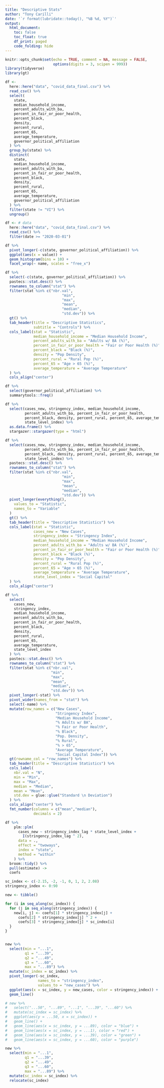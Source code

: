 ```yaml
---
title: "Descriptive Stats"
author: "Tony Carilli"
date: '`r format(lubridate::today(), "%B %d, %Y")`'
output: 
  html_document:
    toc: false
    toc_float: true
    df_print: paged
    code_folding: hide
---
```


```r
knitr::opts_chunk$set(echo = TRUE, comment = NA, message = FALSE,
                      options(digits = 3, scipen = 999))
library(tidyverse)
library(gt)
```

```r
df <-
  here::here("data", "covid_data_final.csv") %>%
  read_csv() %>%
  select(
    state,
    median_household_income,
    percent_adults_with_ba,
    percent_in_fair_or_poor_health,
    percent_black,
    density,
    percent_rural,
    percent_65,
    average_temperature,
    governor_political_affiliation
  ) %>% 
  group_by(state) %>% 
  distinct(
    state,
    median_household_income,
    percent_adults_with_ba,
    percent_in_fair_or_poor_health,
    percent_black,
    density,
    percent_rural,
    percent_65,
    average_temperature,
    governor_political_affiliation
  ) %>% 
  filter(state != "VI") %>% 
  ungroup()
```

```r
df <- # data
  here::here("data", "covid_data_final.csv") %>% 
  read_csv() %>% 
  filter(date >= "2020-03-01")
```


```r
df %>% 
  pivot_longer(-c(state, governor_political_affiliation)) %>% 
  ggplot(aes(x = value)) + 
  geom_histogram(bins = 10) + 
  facet_wrap(~ name, scales = "free_x")
```

```r
df %>% 
  select(-c(state, governor_political_affiliation)) %>% 
  pastecs::stat.desc() %>% 
  rownames_to_column("stat") %>% 
  filter(stat %in% c("nbr.val",
                          "min",
                          "max",
                          "mean", 
                          "median",
                          "std.dev")) %>% 
  gt() %>% 
  tab_header(title = "Descriptive Statistics",
             subtitle = "Controls") %>% 
  cols_label(stat = "Statistic", 
             median_household_income = "Median Household Income",
             percent_adults_with_ba = "Adults w/ BA (%)",
             percent_in_fair_or_poor_health = "Fair or Poor Health (%)",
             percent_black = "Black (%)",
             density = "Pop Density",
             percent_rural = "Rural Pop (%)",
             percent_65 = "Age > 65 (%)",
             average_temperature = "Average Temperature"
  ) %>% 
  cols_align("center") 
```


 
```r
df %>% 
  select(governor_political_affiliation) %>% 
  summarytools::freq()
```

```r
df %>% 
  select(cases_new, stringency_index, median_household_income, 
         percent_adults_with_ba, percent_in_fair_or_poor_health,
         percent_black, density, percent_rural, percent_65, average_temperature,
         state_level_index) %>% 
  as.data.frame() %>% 
  stargazer::stargazer(type = "html")
```

```r
df %>% 
  select(cases_new, stringency_index, median_household_income, 
         percent_adults_with_ba, percent_in_fair_or_poor_health,
         percent_black, density, percent_rural, percent_65, average_temperature,
         state_level_index) %>% 
  pastecs::stat.desc() %>% 
  rownames_to_column("stat") %>% 
  filter(stat %in% c("nbr.val",
                          "min",
                          "max",
                          "mean", 
                          "median",
                          "std.dev")) %>% 
  pivot_longer(everything(),
    values_to = "Statistic",
    names_to = "Variable"
  )
  gt() %>% 
  tab_header(title = "Descriptive Statistics") %>% 
  cols_label(stat = "Statistic",
             cases_new = "New Cases",
             stringency_index = "Stringency Index",
             median_household_income = "Median Household Income",
             percent_adults_with_ba = "Adults w/ BA (%)",
             percent_in_fair_or_poor_health = "Fair or Poor Health (%)",
             percent_black = "Black (%)",
             density = "Pop Density",
             percent_rural = "Rural Pop (%)",
             percent_65 = "Age > 65 (%)",
             average_temperature = "Average Temperature",
             state_level_index = "Social Capital"
  ) %>% 
  cols_align("center") 
```

```r
df %>%
  select(
    cases_new,
    stringency_index,
    median_household_income,
    percent_adults_with_ba,
    percent_in_fair_or_poor_health,
    percent_black,
    density,
    percent_rural,
    percent_65,
    average_temperature,
    state_level_index
  ) %>%
  pastecs::stat.desc() %>%
  rownames_to_column("stat") %>%
  filter(stat %in% c("nbr.val",
                     "min",
                     "max",
                     "mean",
                     "median",
                     "std.dev")) %>%
  pivot_longer(-stat) %>%
  pivot_wider(names_from = "stat") %>%
  select(-name) %>% 
  mutate(row_names = c("New Cases", 
                       "Stringency Index",
                       "Median Household Income",
                       "% Adults w/ BA",
                       "% Fair or Poor Health",
                       "% Black",
                       "Pop. Density",
                       "% Rural",
                       "% > 65",
                       "Average Temperature",
                       "Social Capital Index")) %>% 
  gt(rowname_col = "row_names") %>%
  tab_header(title = "Descriptive Statistics") %>%
  cols_label(
    nbr.val = "N",
    min = "Min",
    max = "Max",
    median = "Median",
    mean = "Mean",
    std.dev = glue::glue("Standard \n Deviation")
  ) %>%
  cols_align("center") %>% 
  fmt_number(columns = c("mean","median"),
             decimals = 2)
```

```r
df %>%
    plm::plm(
      cases_new ~ stringency_index_lag * state_level_index +
        I(stringency_index_lag ^ 2),
      data = .,
      effect = "twoways",
      index = "state",
      method = "within"
    ) %>% 
  broom::tidy() %>% 
  pull(estimate) ->
  coefs
```


```r

sc_index <- c(-2.15, -2, -1, 0, 1, 2, 2.08)
stringency_index <- 0:90


```


```r
new <- tibble()

for (i in seq_along(sc_index)) {
  for (j in seq_along(stringency_index)) {
    new[i, j] <- coefs[1] * stringency_index[j] +
      coefs[2] * stringency_index[j] ^ 2 +
      coefs[3] * stringency_index[j] * sc_index[i]
  }
}


new %>% 
  select(min = "...1",
         q1 = "...39",
         q2 = "...49",
         q3 = "...60",
         max = "...89") %>% 
  mutate(sc_index = sc_index) %>% 
  pivot_longer(-sc_index,
               names_to = "stringency_index",
               values_to = "new_cases") %>% 
  ggplot(aes(x = sc_index, y = new_cases, color = stringency_index)) + 
  geom_line()

# new %>% 
#   select("...50", "...89", "...1", "...39", "...60") %>% 
#   mutate(sc_index = sc_index) %>% 
#   ggplot(aes(y = ...50, x = sc_index)) +
#   geom_line() +
#   geom_line(aes(x = sc_index, y = ...89), color = "blue") +
#   geom_line(aes(x = sc_index, y = ...1), color = "red") +
#   geom_line(aes(x = sc_index, y = ...39), color = "green") +
#   geom_line(aes(x = sc_index, y = ...60), color = "purple")
```

```r
new %>% 
  select(min = "...1",
         q1 = "...39",
         q2 = "...49",
         q3 = "...60",
         max = "...89") %>% 
  mutate(sc_index = sc_index) %>% 
  relocate(sc_index)
```

